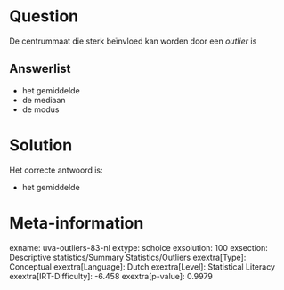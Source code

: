 Question
========

De centrummaat die sterk beïnvloed kan worden door een *outlier* is

Answerlist
----------

* het gemiddelde
* de mediaan
* de modus

Solution
========

Het correcte antwoord is: 

* het gemiddelde

Meta-information
================
exname: uva-outliers-83-nl
extype: schoice
exsolution: 100
exsection: Descriptive statistics/Summary Statistics/Outliers
exextra[Type]: Conceptual
exextra[Language]: Dutch
exextra[Level]: Statistical Literacy
exextra[IRT-Difficulty]: -6.458
exextra[p-value]: 0.9979

